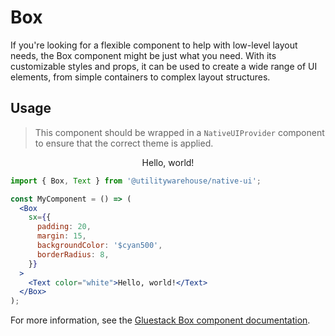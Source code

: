 
<Meta of={BoxStories} />

# Box

If you're looking for a flexible component to help with low-level layout needs, the Box component might be just what you need. With its customizable styles and props, it can be used to create a wide range of UI elements, from simple containers to complex layout structures.

## Usage

> This component should be wrapped in a `NativeUIProvider` component to ensure that the correct theme is applied.

<Canvas>
  <NativeUIProvider>
    <Center>
      <Box
        sx={{
          padding: 20,
          margin: 15,
          backgroundColor: '$cyan500',
          borderRadius: 8,
        }}
      >
        <Text color="white">Hello, world!</Text>
      </Box>
    </Center>
  </NativeUIProvider>
</Canvas>

```jsx
import { Box, Text } from '@utilitywarehouse/native-ui';

const MyComponent = () => (
  <Box
    sx={{
      padding: 20,
      margin: 15,
      backgroundColor: '$cyan500',
      borderRadius: 8,
    }}
  >
    <Text color="white">Hello, world!</Text>
  </Box>
);
```

For more information, see the [Gluestack Box component documentation](https://gluestack.io/ui/docs/components/layout/box).

